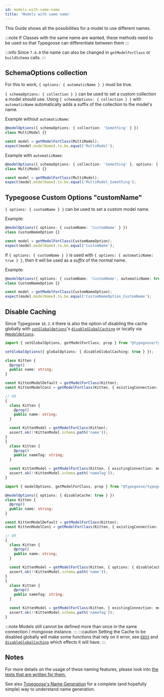 ```yaml
---
id: models-with-same-name
title: 'Models with same name'
---
```


<!--MDX Import section-->


<!--END MDX Import section-->

This Guide shows all the possibilities for a model to use different names.

:::note
If Classes with the same name are wanted, these methods need to be used so that Typegoose can differentiate between them
:::

:::info
Since `7.6.0` the name can also be changed in `getModelForClass` or `buildSchema` calls.
:::

## SchemaOptions collection

For this to work, `{ options: { automaticName } }` must be true.

`{ schemaOptions: { collection } }` can be used to set a custom collection a model should use.
Using `{ schemaOptions: { collection } }` with `automaticName` automatically adds a suffix of the collection to the model's name.

Example without `automaticName`:

```ts
@modelOptions({ schemaOptions: { collection: 'Something' } })
class MultiModel {}

const model = getModelForClass(MultiModel);
expect(model.modelName).to.be.equal('MultiModel');
```

Example with `automaticName`:

```ts
@modelOptions({ schemaOptions: { collection: 'Something' }, options: { automaticName: true } })
class MultiModel {}

const model = getModelForClass(MultiModel);
expect(model.modelName).to.be.equal('MultiModel_Something');
```

## Typegoose Custom Options "customName"

`{ options: { customName } }` can be used to set a custom model name.

Example:

```ts
@modelOptions({ options: { customName: 'CustomName' } })
class CustomNameOption {}

const model = getModelForClass(CustomNameOption);
expect(model.modelName).to.be.equal('CustomName');
```

If `{ options: { customName } }` is used with `{ options: { automaticName: true } }`, then it will be used as a *suffix* of the normal name.

Example:

```ts
@modelOptions({ options: { customName: 'CustomName', automaticName: true } })
class CustomNameOption {}

const model = getModelForClass(CustomNameOption);
expect(model.modelName).to.be.equal('CustomNameOption_CustomName');
```

## Disable Caching

Since Typegoose `10.2.0` there is also the option of disabling the cache globally with [`setGlobalOptions`](../../api/functions/setGlobalOptions.md)'s [`disableGlobalCaching`](../../api/functions/setGlobalOptions.md#disableglobalcaching) or locally via [`@modelOptions`](../../api/decorators/modelOptions.md#disablecaching).

<Tabs groupId="caching-global-local">
  <TabItem value="global" label="Disable Cache globally">

```ts
import { setGlobalOptions, getModelForClass, prop } from "@typegoose/typegoose";

setGlobalOptions({ globalOptions: { disableGlobalCaching: true } });

class Kitten {
  @prop()
  public name: string;
}

const KittenModelDefault = getModelForClass(Kitten);
const KittenModelCon1 = getModelForClass(Kitten, { existingConnection: mongoose.createConnection() });

// OR
{
  class Kitten {
    @prop()
    public name: string;
  }

  const KittenModel = getModelForClass(Kitten);
  assert.ok(!!KittenModel.schema.path('name'));
}
{
  class Kitten {
    @prop()
    public nameTag: string;
  }

  const KittenModel = getModelForClass(Kitten, { existingConnection: mongoose.createConnection() }); // still requires being defined on a different connection / mongoose instance
  assert.ok(!!KittenModel.schema.path('nameTag'));
}
```

  </TabItem>
  <TabItem value="local" label="Disable Cache locally" default>

```ts
import { modelOptions, getModelForClass, prop } from "@typegoose/typegoose";

@modelOptions({ options: { disableCache: true } })
class Kitten {
  @prop()
  public name: string;
}

const KittenModelDefault = getModelForClass(Kitten);
const KittenModelCon1 = getModelForClass(Kitten, { existingConnection: mongoose.createConnection() });

// OR
{
  class Kitten {
    @prop()
    public name: string;
  }

  const KittenModel = getModelForClass(Kitten, { options: { disableCaching: true } });
  assert.ok(!!KittenModel.schema.path('name'));
}
{
  class Kitten {
    @prop()
    public nameTag: string;
  }

  const KittenModel = getModelForClass(Kitten, { existingConnection: mongoose.createConnection(), options: { disableCaching: true } }); // still requires being defined on a different connection / mongoose instance
  assert.ok(!!KittenModel.schema.path('nameTag'));
}
```

  </TabItem>
</Tabs>

:::note
Models still cannot be defined more than once in the same connection / mongoose instance.
:::
:::caution
Setting the Cache to be disabled globally will make some functions that rely on it error, see [`E033`](../error-warning-details.md#cache-disabled-e033) and [`disableGlobalCaching`](../../api/functions/setGlobalOptions.md#disableglobalcaching) which effects it will have.
:::

## Notes

For more details on the usage of these naming features, please look into [the tests that are written for them.](https://github.com/typegoose/typegoose/blob/r6/master/test/tests/customName.test.ts)

See also [Typegoose's Name Generation](./name-generation.md) for a complete (and hopefully simple) way to understand name generation.
